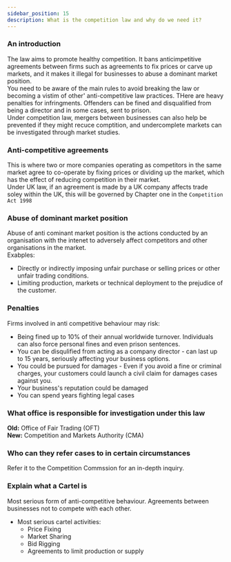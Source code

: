 ```yaml
---
sidebar_position: 15
description: What is the competition law and why do we need it?
---
```

### An introduction
The law aims to promote healthy competition. It bans anticimpetitive agreements between firms such as agreements to fix prices or carve up markets, and it makes it illegal for businesses to abuse a dominant market position. <br />
You need to be aware of the main rules to avoid breaking the law or becoming a vistim of other' anti-competitive law practices. THere are heavy penalties for infringments. Offenders can be fined and disqualified from being a director and in some cases, sent to prison. <br />
Under competition law, mergers between businesses can also help be prevented if they might recuce comptition, and undercomplete markets can be investigated through market studies. <br />

### Anti-competitive agreements
This is where two or more companies operating as competitors in the same market agree to co-operate by fixing prices or dividing up the market, which has the effect of reducing competition in their market.  <br />
Under UK law, if an agreement is made by a UK company affects trade soley within the UK, this will be governed by Chapter one in the `Competition Act 1998`

### Abuse of dominant market position
Abuse of anti cominant market position is the actions conducted by an organisation with the intenet to adversely affect competitors and other organisations in the market. <br />
Exabples: <br />
- Directly or indirectly imposing unfair purchase or selling prices or other unfair trading conditions. 
- Limiting production, markets or technical deployment to the prejudice of the customer. 

### Penalties
Firms involved in anti competitive behaviour may risk: <br />
- Being fined up to 10% of their annual worldwide turnover. Individuals can also force personal fines and even prison sentences. 
- You can be disqulified from acting as a company director - can last up to 15 years, seriously affecting your business options. 
- You could be pursued for damages - Even if you avoid a fine or criminal charges, your customers could launch a civil claim for damages cases against you.
- Your business's reputation could be damaged
- You can spend years fighting legal cases

### What office is responsible for investigation under this law
**Old:** Office of Fair Trading (OFT) <br />
**New:** Competition and Markets Authority (CMA)

### Who can they refer cases to in certain circumstances
Refer it to the Competition Commssion for an in-depth inquiry. 

### Explain what a Cartel is
Most serious form of anti-competitive behaviour. Agreements between businesses not to compete with each other. 
- Most serious cartel activities:
  - Price Fixing
  - Market Sharing
  - Bid Rigging
  - Agreements to limit production or supply
